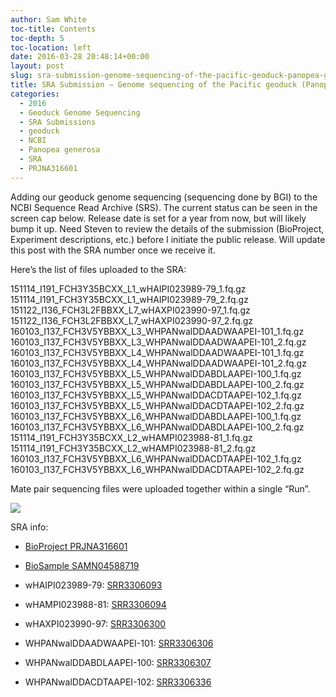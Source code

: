 ```yaml
---
author: Sam White
toc-title: Contents
toc-depth: 5
toc-location: left
date: 2016-03-28 20:48:14+00:00
layout: post
slug: sra-submission-genome-sequencing-of-the-pacific-geoduck-panopea-generosa
title: SRA Submission – Genome sequencing of the Pacific geoduck (Panopea generosa)
categories:
  - 2016
  - Geoduck Genome Sequencing
  - SRA Submissions
  - geoduck
  - NCBI
  - Panopea generosa
  - SRA
  - PRJNA316601
---
```


Adding our geoduck genome sequencing (sequencing done by BGI) to the NCBI Sequence Read Archive (SRS). The current status can be seen in the screen cap below. Release date is set for a year from now, but will likely bump it up. Need Steven to review the details of the submission (BioProject, Experiment descriptions, etc.) before I initiate the public release. Will update this post with the SRA number once we receive it.

Here’s the list of files uploaded to the SRA:

151114_I191_FCH3Y35BCXX_L1_wHAIPI023989-79_1.fq.gz
151114_I191_FCH3Y35BCXX_L1_wHAIPI023989-79_2.fq.gz
151122_I136_FCH3L2FBBXX_L7_wHAXPI023990-97_1.fq.gz
151122_I136_FCH3L2FBBXX_L7_wHAXPI023990-97_2.fq.gz
160103_I137_FCH3V5YBBXX_L3_WHPANwalDDAADWAAPEI-101_1.fq.gz
160103_I137_FCH3V5YBBXX_L3_WHPANwalDDAADWAAPEI-101_2.fq.gz
160103_I137_FCH3V5YBBXX_L4_WHPANwalDDAADWAAPEI-101_1.fq.gz
160103_I137_FCH3V5YBBXX_L4_WHPANwalDDAADWAAPEI-101_2.fq.gz
160103_I137_FCH3V5YBBXX_L5_WHPANwalDDABDLAAPEI-100_1.fq.gz
160103_I137_FCH3V5YBBXX_L5_WHPANwalDDABDLAAPEI-100_2.fq.gz
160103_I137_FCH3V5YBBXX_L5_WHPANwalDDACDTAAPEI-102_1.fq.gz
160103_I137_FCH3V5YBBXX_L5_WHPANwalDDACDTAAPEI-102_2.fq.gz
160103_I137_FCH3V5YBBXX_L6_WHPANwalDDABDLAAPEI-100_1.fq.gz
160103_I137_FCH3V5YBBXX_L6_WHPANwalDDABDLAAPEI-100_2.fq.gz
151114_I191_FCH3Y35BCXX_L2_wHAMPI023988-81_1.fq.gz
151114_I191_FCH3Y35BCXX_L2_wHAMPI023988-81_2.fq.gz
160103_I137_FCH3V5YBBXX_L6_WHPANwalDDACDTAAPEI-102_1.fq.gz
160103_I137_FCH3V5YBBXX_L6_WHPANwalDDACDTAAPEI-102_2.fq.gz

Mate pair sequencing files were uploaded together within a single “Run”.

![](https://eagle.fish.washington.edu/Arabidopsis/20160328_SRA_submission_geoduck_genome_seq.jpg)

SRA info:

- [BioProject PRJNA316601](https://www.ncbi.nlm.nih.gov/bioproject/PRJNA316601)

- [BioSample SAMN04588719](https://www.ncbi.nlm.nih.gov/biosample/?term=SAMN04588719)

- wHAIPI023989-79: [SRR3306093](https://www.ncbi.nlm.nih.gov/Traces/sra/?run=SRR3306093)

- wHAMPI023988-81: [SRR3306094](https://www.ncbi.nlm.nih.gov/Traces/sra/?run=SRR3306094)

- wHAXPI023990-97: [SRR3306300](https://www.ncbi.nlm.nih.gov/Traces/sra/?run=SRR3306300)

- WHPANwalDDAADWAAPEI-101: [SRR3306306](https://www.ncbi.nlm.nih.gov/Traces/sra/?run=SRR3306306)

- WHPANwalDDABDLAAPEI-100: [SRR3306307](https://www.ncbi.nlm.nih.gov/Traces/sra/?run=SRR3306307)

- WHPANwalDDACDTAAPEI-102: [SRR3306336](https://www.ncbi.nlm.nih.gov/Traces/sra/?run=SRR3306336)
